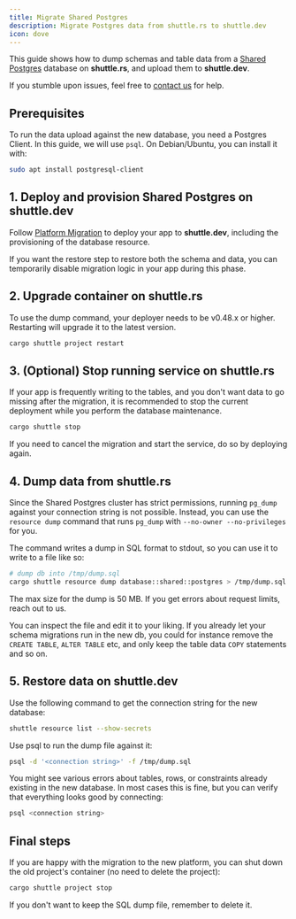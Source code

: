 ```yaml
---
title: Migrate Shared Postgres
description: Migrate Postgres data from shuttle.rs to shuttle.dev
icon: dove
---
```


This guide shows how to dump schemas and table data from a [Shared Postgres](/resources/shuttle-shared-db) database on **shuttle.rs**, and upload them to **shuttle.dev**.

If you stumble upon issues, feel free to [contact us](/support/support) for help.

## Prerequisites

To run the data upload against the new database, you need a Postgres Client.
In this guide, we will use `psql`.
On Debian/Ubuntu, you can install it with:

```sh
sudo apt install postgresql-client
```

## 1. Deploy and provision Shared Postgres on shuttle.dev

Follow [Platform Migration](/introduction/platform-migration) to deploy your app to **shuttle.dev**, including the provisioning of the database resource.

If you want the restore step to restore both the schema and data, you can temporarily disable migration logic in your app during this phase.

## 2. Upgrade container on shuttle.rs

To use the dump command, your deployer needs to be v0.48.x or higher.
Restarting will upgrade it to the latest version.

```sh
cargo shuttle project restart
```

## 3. (Optional) Stop running service on shuttle.rs

If your app is frequently writing to the tables, and you don't want data to go missing after the migration, it is recommended to stop the current deployment while you perform the database maintenance.

```sh
cargo shuttle stop
```

If you need to cancel the migration and start the service, do so by deploying again.

## 4. Dump data from shuttle.rs

Since the Shared Postgres cluster has strict permissions, running `pg_dump` against your connection string is not possible.
Instead, you can use the `resource dump` command that runs `pg_dump` with `--no-owner --no-privileges` for you.

The command writes a dump in SQL format to stdout, so you can use it to write to a file like so:

```sh
# dump db into /tmp/dump.sql
cargo shuttle resource dump database::shared::postgres > /tmp/dump.sql
```

<Note>
The max size for the dump is 50 MB. If you get errors about request limits, reach out to us.
</Note>

You can inspect the file and edit it to your liking.
If you already let your schema migrations run in the new db, you could for instance remove the `CREATE TABLE`, `ALTER TABLE` etc, and only keep the table data `COPY` statements and so on.

## 5. Restore data on shuttle.dev

Use the following command to get the connection string for the new database:

```sh
shuttle resource list --show-secrets
```

Use psql to run the dump file against it:

```sh
psql -d '<connection string>' -f /tmp/dump.sql
```

You might see various errors about tables, rows, or constraints already existing in the new database.
In most cases this is fine, but you can verify that everything looks good by connecting:

```sh
psql <connection string>
```

## Final steps

If you are happy with the migration to the new platform, you can shut down the old project's container (no need to delete the project):

```sh
cargo shuttle project stop
```

If you don't want to keep the SQL dump file, remember to delete it.
